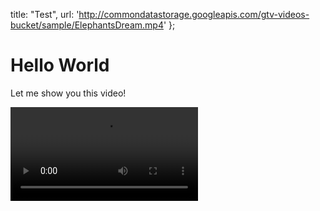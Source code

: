 
  title: "Test",
  url: 'http://commondatastorage.googleapis.com/gtv-videos-bucket/sample/ElephantsDream.mp4'
};

# Hello World

Let me show you this video!

<video autoplay controls>
  <source src="http://commondatastorage.googleapis.com/gtv-videos-bucket/sample/ElephantsDream.mp4" />
</video>


>
